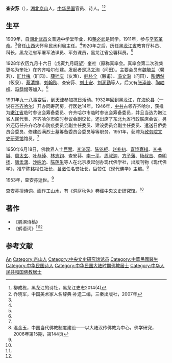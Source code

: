 '''查安荪'''（{{bd|1886年||1953年|}}），[[湖北|湖北]][[京山|京山]]人，[[中华民国|中华民国]]官员、诗人。<ref name=shishe>柳成栋，黑龙江的诗社，黑龙江史志2014(4)</ref><ref name=qiao>乔晓军，中国美术家人名辞典·补遗二编，三秦出版社，2007年</ref>

== 生平 ==
1909年，自[[湖北|湖北]][[武昌|武昌]]文普通中学堂毕业，和[[董必武|董必武]]是同学。1911年，参与[[辛亥革命|辛亥革命]]。<ref name=shishe/>曾任[[山西|山西]]大怀阜民水利局主任。<ref name=qiao/>1920年之后，历任[[黑龙江省|黑龙江省]]教育厅科员、科长，黑龙江省军署军法课员、军务课员，黑龙江省公署科员。<ref name=shishe/>

1928年农历九月十六日（戊寅九月既望）奎社（原称真率会。真率会第二次雅集更名为奎社）在齐齐哈尔创建。发起者是[[冯文洵|冯文洵]]（问田）。主要会员有[[魏毓兰|魏毓兰]]（馨若）、[[旷仕槐|旷仕槐]]（旷园）、[[薛铨庆|薛铨庆]]（友渔）、[[韩朴全|韩朴全]]（毅甫）、[[冯文洵|冯文洵]]（问田）、[[陶炳然|陶炳然]]（筱泉）、[[蔡清禅|蔡清禅]]、[[刘翰秋|刘翰秋]]、查安荪、[[刘止安|刘止安]]、[[刘润勤|刘润勤]]等人，后又有[[张泽普|张泽普]]、[[陶岫樵|陶岫樵]]、[[冯恭惕|冯恭惕]]等加入。<ref name=shishe/>

1931年[[九一八事变|九一八事变]]后，到[[天津|天津]]参加抗日活动。1932年回到黑龙江，在[[海伦市|海伦县]]（一说在[[齐齐哈尔|齐齐哈尔]]）开办同寿药房，行医达14年。1946年，[[中共|中共]]占领齐齐哈尔，获推为[[嫩江省|嫩江省]]临时参议会筹备委员、齐齐哈尔市临时参议会筹备委员，并且当选为嫩江省人民代表、齐齐哈尔市临时参议会副议长，还出席了东北九省行政联席会议。另外还历任齐齐哈尔市防疫委员会副主任委员、建设委员会副主任委员、遣送日侨委员会委员、修建西满烈士墓筹备委员会委员等等职务。1951年，获聘为[[政务院文史研究馆|政务院文史研究馆]]馆员。<ref name=shishe/>

1950年6月18日，佛教界人士[[巨赞|巨赞]]、[[李济深|李济深]]、[[陈铭枢|陈铭枢]]、[[赵朴初|赵朴初]]、[[喜饶嘉措|喜饶嘉措]]、[[李书城|李书城]]、[[周太玄|周太玄]]、[[叶恭绰|叶恭绰]]、[[林志钧|林志钧]]、查安荪、[[李一平|李一平]]、[[周叔迦|周叔迦]]、[[方子藩|方子藩]]、[[杨叔吉|杨叔吉]]、[[李明扬|李明扬]]、[[唐生智|唐孟潇]]、[[沙咏沧|沙咏沧]]、[[陈莲生|陈莲生]]等人在北京发起创办现代佛学社，出版刊物《现代佛学》，推举陈铭枢任社长，[[吕澂|吕澂]]任名誉社长，巨赞任《现代佛学》主编。<ref>温金玉，中国当代佛教制度建设——以大陆汉传佛教为中心，佛学研究，2006年第15期，第144页</ref>

1953年，查安荪逝世。<ref name=shishe/>

查安荪擅诗词。画作工山水，有《洞庭秋色》卷藏[[中央文史研究馆|中央文史研究馆]]。<ref name=qiao/>

== 著作 ==
*《鹏溟诗稿》
*《鹤语词》<ref name=shishe/><ref name=qiao/>

== 参考文献 ==
{{reflist}}

{{中央文史研究馆馆员}}

{{Authority control}}
{{DEFAULTSORT:Zha查}}
[[Category:查姓|An]]
[[Category:京山人|Category:京山人]]
[[Category:中央文史研究馆馆员|Category:中央文史研究馆馆员]]
[[Category:中華民國醫生|Category:中華民國醫生]]
[[Category:中华民国诗人|Category:中华民国诗人]]
[[Category:中华民国大陆时期佛教居士|Category:中华民国大陆时期佛教居士]]
[[Category:中华人民共和国佛教居士|Category:中华人民共和国佛教居士]]